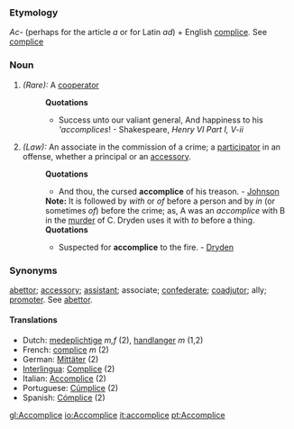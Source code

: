 ===Etymology===
''Ac-'' (perhaps for the article ''a'' or for Latin ''ad'') + English [[complice]]. See [[complice]]
=== Noun ===
#''(Rare):'' A [[cooperator]]
#:'''Quotations'''
#:*Success unto our valiant general, And happiness to his '''accomplices''! - Shakespeare, ''Henry VI Part I, V-ii''
#''(Law):'' An associate in the commission of a crime; a [[participator]] in an offense, whether a principal or an [[accessory]].
#:'''Quotations'''
#:*And thou, the cursed '''accomplice''' of his treason. - [[Johnson]]
#:'''Note:''' It is followed by ''with'' or ''of'' before a person and by ''in'' (or sometimes ''of'') before the crime; as, A was an ''accomplice'' with B in the [[murder]] of C. Dryden uses it with ''to'' before a thing.
#:'''Quotations'''
#:*Suspected for '''accomplice''' to the fire. - [[Dryden]]
=== Synonyms ===
[[abettor]]; [[accessory]]; [[assistant]]; associate; [[confederate]]; [[coadjutor]]; ally; [[promoter]]. See [[abettor]].

==== Translations ====
*Dutch: [[medeplichtige]] ''m,f'' (2), [[handlanger]] ''m'' (1,2)
*French: [[complice]] ''m'' (2)
*German: [[Mittäter]] (2)
*[[Interlingua]]: [[Complice]] (2)
*Italian: [[Accomplice]] (2)
*Portuguese: [[Cúmplice]] (2)
*Spanish: [[Cómplice]] (2)

[[gl:Accomplice]]
[[io:Accomplice]]
[[it:accomplice]]
[[pt:Accomplice]]